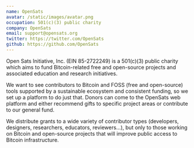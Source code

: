 ```yaml
---
name: OpenSats
avatar: /static/images/avatar.png
occupation: 501(c)(3) public charity
company: OpenSats
email: support@opensats.org
twitter: https://twitter.com/OpenSats
github: https://github.com/OpenSats
---
```


Open Sats Initiative, Inc. (EIN 85-2722249) is a 501(c)(3) public charity which aims to fund Bitcoin-related free and open-source projects and associated education and research initiatives.

We want to see contributors to Bitcoin and FOSS (free and open-source) tools supported by a sustainable ecosystem and consistent funding, so we set up a platform to do just that. Donors can come to the OpenSats web platform and either recommend gifts to specific project areas or contribute to our general fund.

We distribute grants to a wide variety of contributor types (developers, designers, researchers, educators, reviewers...), but only to those working on Bitcoin and open-source projects that will improve public access to Bitcoin infrastructure.